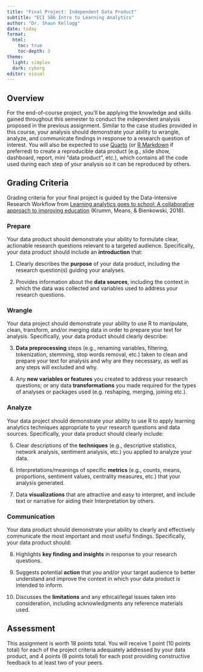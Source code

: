 ```yaml
---
title: "Final Project: Independent Data Product"
subtitle: "ECI 586 Intro to Learning Analytics"
author: "Dr. Shaun Kellogg"
date: today
format:
  html:
    toc: true
    toc-depth: 3
theme:
  light: simplex
  dark: cyborg
editor: visual
---
```


## Overview

For the end-of-course project, you'll be applying the knowledge and skills gained throughout this semester to conduct the independent analysis proposed in the previous assignment. Similar to the case studies provided in this course, your analysis should demonstrate your ability to wrangle, analyze, and communicate findings in response to a research question of interest. You will also be expected to use [Quarto](https://quarto.org) (or [R Markdown](https://bookdown.org/yihui/rmarkdown/) if preferred) to create a reproducible data product (e.g., slide show, dashboard, report, mini "data product", etc.), which contains all the code used during each step of your analysis so it can be reproduced by others.

## Grading Criteria

Grading criteria for your final project is guided by the Data-Intensive Research Workflow from [Learning analytics goes to school: A collaborative approach to improving education](https://catalog.lib.ncsu.edu/catalog/NCSU4862134) (Krumm, Means, & Bienkowski, 2018).

### Prepare

Your data product should demonstrate your ability to formulate clear, actionable research questions relevant to a targeted audience. Specifically, your data product should include an **introduction** that:

1.  Clearly describes the **purpose** of your data product, including the research question(s) guiding your analyses.

2.  Provides information about the **data sources**, including the context in which the data was collected and variables used to address your research questions.

### Wrangle

Your data project should demonstrate your ability to use R to manipulate, clean, transform, and/or merging data in order to prepare your text for analysis. Specifically, your data product should clearly describe:

3.  **Data preprocessing** steps (e.g., renaming variables, filtering, tokenization, stemming, stop words removal, etc.) taken to clean and prepare your text for analysis and why are they necessary, as well as any steps will excluded and why.

4.  Any **new variables or features** you created to address your research questions; or any data **transformations** you made required for the types of analyses or packages used (e.g. reshaping, merging, joining etc.).

### Analyze

Your data project should demonstrate your ability to use R to apply learning analytics techniques appropriate to your research questions and data sources. Specifically, your data product should clearly include:

5.  Clear descriptions of the **techniques** (e.g., descriptive statistics, network analysis, sentiment analysis, etc.) you applied to analyze your data.

6.  Interpretations/meanings of specific **metrics** (e.g., counts, means, proportions, sentiment values, centrality measures, etc.) that your analysis generated. 

7.  Data **visualizations** that are attractive and easy to interpret, and include text or narrative for aiding their Interpretation by others.

### Communication

Your data product should demonstrate your ability to clearly and effectively communicate the most important and most useful findings. Specifically, your data product should:

8.  Highlights **key finding and insights** in response to your research questions. 

9.  Suggests potential **action** that you and/or your target audience to better understand and improve the context in which your data product is intended to inform.  

10. Discusses the **limitations** and any ethical/legal issues taken into consideration, including acknowledgments any reference materials used.

## Assessment

This assignment is worth 18 points total. You will receive 1 point (10 points total) for each of the project criteria adequately addressed by your data product, and 4 points (8 points total) for each post providing constructive feedback to at least two of your peers.
